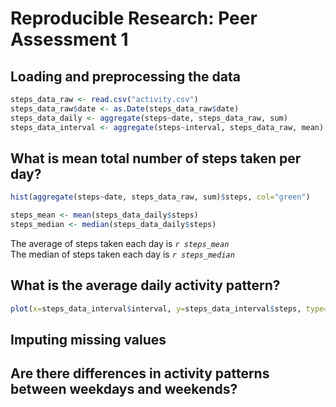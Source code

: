 # Reproducible Research: Peer Assessment 1


## Loading and preprocessing the data
```r
steps_data_raw <- read.csv("activity.csv")  
steps_data_raw$date <- as.Date(steps_data_raw$date)
steps_data_daily <- aggregate(steps~date, steps_data_raw, sum)
steps_data_interval <- aggregate(steps~interval, steps_data_raw, mean)
```

## What is mean total number of steps taken per day?
```r
hist(aggregate(steps~date, steps_data_raw, sum)$steps, col="green")
```

```r
steps_mean <- mean(steps_data_daily$steps)
steps_median <- median(steps_data_daily$steps)
```

The average of steps taken each day is *`r steps_mean`*  
The median of steps taken each day is *`r steps_median`*

## What is the average daily activity pattern?
```r
plot(x=steps_data_interval$interval, y=steps_data_interval$steps, type="l")
```


## Imputing missing values



## Are there differences in activity patterns between weekdays and weekends?
